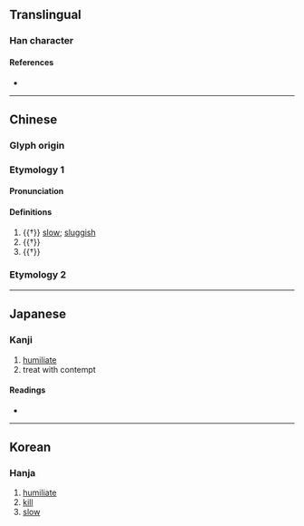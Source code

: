 {{character info}}
==Translingual==

===Han character===
{{Han char|rn=9|rad=人|as=11|sn=13|four=27222|canj=OSMH|ids=⿰亻翏}}

====References====
* {{Han ref|kx=0115.230|dkj=01051|dj=0246.110|hdz=10215.080|uh=50C7|ud=20679|bh=B6CE|bd=46798}}

----

==Chinese==
{{zh-forms}}

===Glyph origin===
{{Han etym}}

===Etymology 1===
====Pronunciation====
{{zh-pron
|m=lù
|c=luk6
|mc=y
|oc=y
|cat=v
}}

====Definitions====
{{zh-hanzi}}

# {{†}} [[slow]]; [[sluggish]]
# {{†}} {{zh-alt-form|戮|to [[kill]]; to [[humiliate]]}}
# {{†}} {{zh-alt-form|勠|(of forces) to [[join]]}}

===Etymology 2===
{{zh-see|聊|hv|}}

----

==Japanese==

===Kanji===
{{ja-kanji|grade=|rs=人11}}

# [[humiliate]]
# treat with contempt

====Readings====
* {{ja-readings
|goon=ろく
|kanon=りく
|on=る
|kun=はじ-, はずかし-める
}}

----

==Korean==

===Hanja===
{{ko-hanja|hangeul=륙|rv=ryuk|mr=ryuk}}

# [[humiliate]]
# [[kill]]
# [[slow]]